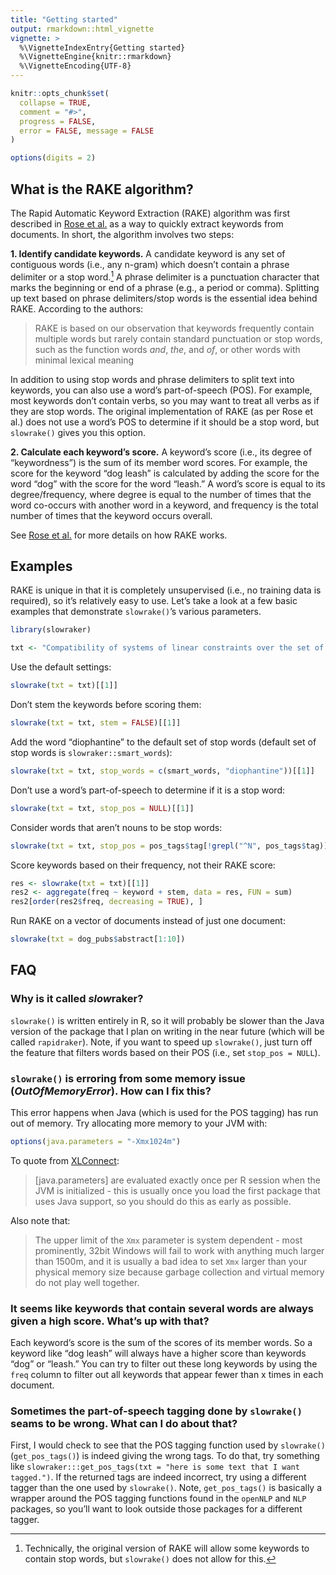 ```yaml
---
title: "Getting started"
output: rmarkdown::html_vignette
vignette: >
  %\VignetteIndexEntry{Getting started}
  %\VignetteEngine{knitr::rmarkdown}
  %\VignetteEncoding{UTF-8}
---
```


```r
knitr::opts_chunk$set(
  collapse = TRUE,
  comment = "#>",
  progress = FALSE,
  error = FALSE, message = FALSE
)

options(digits = 2)
```

## What is the RAKE algorithm?

The Rapid Automatic Keyword Extraction (RAKE) algorithm was first described in [Rose et al.](http://media.wiley.com/product_data/excerpt/22/04707498/0470749822.pdf) as a way to quickly extract keywords from documents. In short, the algorithm involves two steps:

**1. Identify candidate keywords.** A candidate keyword is any set of contiguous words (i.e., any n-gram) which doesn't contain a phrase delimiter or a stop word.[^1]  A phrase delimiter is a punctuation character that marks the beginning or end of a phrase (e.g., a period or comma). Splitting up text based on phrase delimiters/stop words is the essential idea behind RAKE. According to the authors:

> RAKE is based on our observation that keywords frequently contain multiple words but rarely contain standard punctuation or stop words, such as the function words *and*, *the*, and *of*, or other words with minimal lexical meaning

In addition to using stop words and phrase delimiters to split text into keywords, you can also use a word's part-of-speech (POS). For example, most keywords don't contain verbs, so you may want to treat all verbs as if they are stop words. The original implementation of RAKE (as per Rose et al.) does not use a word's POS to determine if it should be a stop word, but `slowrake()` gives you this option.  

**2. Calculate each keyword's score.** A keyword's score (i.e., its degree of "keywordness") is the sum of its member word scores. For example, the score for the keyword "dog leash" is calculated by adding the score for the word "dog" with the score for the word "leash." A word's score is equal to its degree/frequency, where degree is equal to the number of times that the word co-occurs with another word in a keyword, and frequency is the total number of times that the keyword occurs overall.

See [Rose et al.](http://media.wiley.com/product_data/excerpt/22/04707498/0470749822.pdf) for more details on how RAKE works. 

## Examples

RAKE is unique in that it is completely unsupervised (i.e., no training data is required), so it's relatively easy to use. Let's take a look at a few basic examples that demonstrate `slowrake()`'s various parameters.

```r
library(slowraker)

txt <- "Compatibility of systems of linear constraints over the set of natural numbers. Criteria of compatibility of a system of linear Diophantine equations, strict inequations, and nonstrict inequations are considered. Upper bounds for components of a minimal set of solutions and algorithms of construction of minimal generating sets of solutions for all types of systems are given. These criteria and the corresponding algorithms for constructing a minimal supporting set of solutions can be used in solving all the considered types of systems and systems of mixed types."
```

Use the default settings:
```r
slowrake(txt = txt)[[1]]
```

Don't stem the keywords before scoring them: 
```r
slowrake(txt = txt, stem = FALSE)[[1]]
```

Add the word "diophantine" to the default set of stop words (default set of stop words is `slowraker::smart_words`):
```r
slowrake(txt = txt, stop_words = c(smart_words, "diophantine"))[[1]]
```

Don't use a word's part-of-speech to determine if it is a stop word:
```r
slowrake(txt = txt, stop_pos = NULL)[[1]]
```

Consider words that aren't nouns to be stop words:
```r
slowrake(txt = txt, stop_pos = pos_tags$tag[!grepl("^N", pos_tags$tag)])[[1]]
```

Score keywords based on their frequency, not their RAKE score:
```r
res <- slowrake(txt = txt)[[1]]
res2 <- aggregate(freq ~ keyword + stem, data = res, FUN = sum)
res2[order(res2$freq, decreasing = TRUE), ]
```

Run RAKE on a vector of documents instead of just one document:
```r
slowrake(txt = dog_pubs$abstract[1:10])
```

## FAQ

### Why is it called *slow*raker?

`slowrake()` is written entirely in R, so it will probably be slower than the Java version of the package that I plan on writing in the near future (which will be called `rapidraker`). Note, if you want to speed up `slowrake()`, just turn off the feature that filters words based on their POS (i.e., set `stop_pos = NULL`).

### `slowrake()` is erroring from some memory issue (*OutOfMemoryError*). How can I fix this?

This error happens when Java (which is used for the POS tagging) has run out of memory. Try allocating more memory to your JVM with:

```r
options(java.parameters = "-Xmx1024m")
```

To quote from [XLConnect](https://cran.r-project.org/web/packages/XLConnect/vignettes/XLConnect.pdf):

> [java.parameters] are evaluated exactly once per R session when the JVM is initialized - this is usually once you load the first package that uses Java support, so you should do this as early as possible. 

Also note that:

> The upper limit of the `Xmx` parameter is system dependent - most prominently, 32bit Windows will fail to work with anything much larger than 1500m, and it is usually a bad idea to set `Xmx` larger than your physical memory size because garbage collection and virtual memory do not play well together.

### It seems like keywords that contain several words are always given a high score. What's up with that?

Each keyword's score is the sum of the scores of its member words. So a keyword like "dog leash" will always have a higher score than keywords "dog" or "leash." You can try to filter out these long keywords by using the `freq` column to filter out all keywords that appear fewer than x times in each document.

### Sometimes the part-of-speech tagging done by `slowrake()` seams to be wrong. What can I do about that?

First, I would check to see that the POS tagging function used by `slowrake()` (`get_pos_tags()`) is indeed giving the wrong tags. To do that, try something like `slowraker:::get_pos_tags(txt = "here is some text that I want tagged.")`. If the returned tags are indeed incorrect, try using a different tagger than the one used by `slowrake()`. Note, `get_pos_tags()` is basically a wrapper around the POS tagging functions found in the `openNLP` and `NLP` packages, so you'll want to look outside those packages for a different tagger.

[^1]: Technically, the original version of RAKE will allow some keywords to contain stop words, but `slowrake()` does not allow for this.